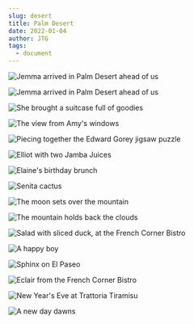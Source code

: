 ```yaml
---
slug: desert
title: Palm Desert
date: 2022-01-04
author: JTG
tags:
  - document
---
```

![](/images/img_3128.jpeg "Jemma arrived in Palm Desert ahead of us")

![](/images/img_3131.jpeg "Jemma arrived in Palm Desert ahead of us")

![](/images/img_8710.jpeg "She brought a suitcase full of goodies")

![](/images/img_8723.jpeg "The view from Amy's windows")

![](/images/img_3190.jpeg "Piecing together the Edward Gorey jigsaw puzzle")

![](/images/img_3225.jpeg "Elliot with two Jamba Juices")

![](/images/img_3226.jpeg "Elaine's birthday brunch")

![](/images/img_3262.jpeg "Senita cactus ")

![](/images/img_3293.jpeg "The moon sets over the mountain")

![](/images/img_3310.jpeg "The mountain holds back the clouds")

![](/images/img_3343.jpeg "Salad with sliced duck, at the French Corner Bistro")

![](/images/img_8859.jpeg "A happy boy")

![](/images/img_3344.jpeg "Sphinx on El Paseo")

![](/images/img_3345.jpeg "Eclair from the French Corner Bistro")

![](/images/img_3385.jpeg "New Year's Eve at Trattoria Tiramisu")

![](/images/img_3403.jpeg "A new day dawns")